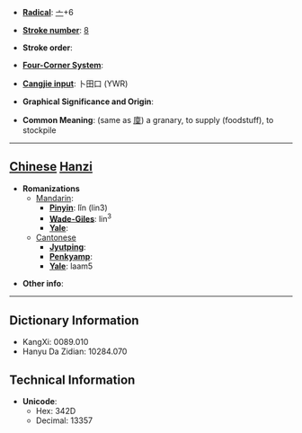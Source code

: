 * '''[[Wiktionary:Chinese radical index| Radical]]''': [[Wiktionary:Chinese radical index 亠|亠]]+6

* '''[[Wiktionary:Chinese total strokes index|Stroke number]]''': [[Wiktionary:Chinese total strokes index 8|8]]

* '''Stroke order''': 

* '''[[Wiktionary:Chinese four corner index|Four-Corner System]]''': 

* '''[[Wiktionary:Chinese Cangjie index|Cangjie input]]''': 卜田口 (YWR)

* '''Graphical Significance and Origin''': 

* '''Common Meaning''': (same as [[廩]]) a granary, to supply (foodstuff), to stockpile

----

== [[Chinese]] [[Hanzi]] ==

* '''Romanizations'''
** [[Mandarin]]:
*** '''[[Pinyin]]''': lǐn (lin3)
*** '''[[Wade-Giles]]''': lin<sup>3</sup>
*** '''[[Yale]]''': 
**[[Cantonese]]
***'''[[Jyutping]]''':
***'''[[Penkyamp]]''': 
***'''[[Yale]]''': laam5

* '''Other info''': 

----

== Dictionary Information ==

* KangXi: 0089.010
* Hanyu Da Zidian: 10284.070

== Technical Information ==

* '''Unicode''':
** Hex: 342D
** Decimal: 13357
